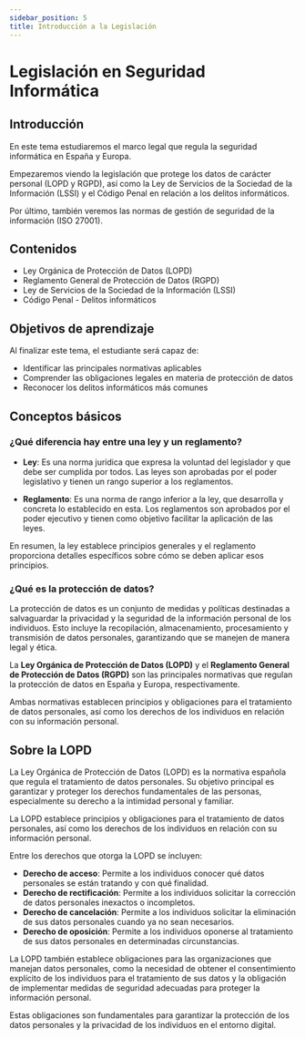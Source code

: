 ```yaml
---
sidebar_position: 5
title: Introducción a la Legislación
---
```


# Legislación en Seguridad Informática

## Introducción

En este tema estudiaremos el marco legal que regula la seguridad informática en España y Europa. 

Empezaremos viendo la legislación que protege los datos de carácter personal (LOPD y RGPD), así como la Ley de Servicios de la Sociedad de la Información (LSSI) y el Código Penal en relación a los delitos informáticos.

Por último, también veremos las normas de gestión de seguridad de la información (ISO 27001).

## Contenidos

- Ley Orgánica de Protección de Datos (LOPD)
- Reglamento General de Protección de Datos (RGPD)
- Ley de Servicios de la Sociedad de la Información (LSSI)
- Código Penal - Delitos informáticos

## Objetivos de aprendizaje

Al finalizar este tema, el estudiante será capaz de:
- Identificar las principales normativas aplicables
- Comprender las obligaciones legales en materia de protección de datos
- Reconocer los delitos informáticos más comunes

## Conceptos básicos

### ¿Qué diferencia hay entre una ley y un reglamento?

- **Ley**: Es una norma jurídica que expresa la voluntad del legislador y que debe ser cumplida por todos. Las leyes son aprobadas por el poder legislativo y tienen un rango superior a los reglamentos.

- **Reglamento**: Es una norma de rango inferior a la ley, que desarrolla y concreta lo establecido en esta. Los reglamentos son aprobados por el poder ejecutivo y tienen como objetivo facilitar la aplicación de las leyes.


En resumen, la ley establece principios generales y el reglamento proporciona detalles específicos sobre cómo se deben aplicar esos principios.


### ¿Qué es la protección de datos?

La protección de datos es un conjunto de medidas y políticas destinadas a salvaguardar la privacidad y la seguridad de la información personal de los individuos. Esto incluye la recopilación, almacenamiento, procesamiento y transmisión de datos personales, garantizando que se manejen de manera legal y ética.

La **Ley Orgánica de Protección de Datos (LOPD)** y el **Reglamento General de Protección de Datos (RGPD)** son las principales normativas que regulan la protección de datos en España y Europa, respectivamente.

Ambas normativas establecen principios y obligaciones para el tratamiento de datos personales, así como los derechos de los individuos en relación con su información personal. 

## Sobre la LOPD

La Ley Orgánica de Protección de Datos (LOPD) es la normativa española que regula el tratamiento de datos personales. Su objetivo principal es garantizar y proteger los derechos fundamentales de las personas, especialmente su derecho a la intimidad personal y familiar.

La LOPD establece principios y obligaciones para el tratamiento de datos personales, así como los derechos de los individuos en relación con su información personal.

Entre los derechos que otorga la LOPD se incluyen:

- **Derecho de acceso**: Permite a los individuos conocer qué datos personales se están tratando y con qué finalidad.
- **Derecho de rectificación**: Permite a los individuos solicitar la corrección de datos personales inexactos o incompletos.
- **Derecho de cancelación**: Permite a los individuos solicitar la eliminación de sus datos personales cuando ya no sean necesarios.
- **Derecho de oposición**: Permite a los individuos oponerse al tratamiento de sus datos personales en determinadas circunstancias.

La LOPD también establece obligaciones para las organizaciones que manejan datos personales, como la necesidad de obtener el consentimiento explícito de los individuos para el tratamiento de sus datos y la obligación de implementar medidas de seguridad adecuadas para proteger la información personal.   

Estas obligaciones son fundamentales para garantizar la protección de los datos personales y la privacidad de los individuos en el entorno digital.